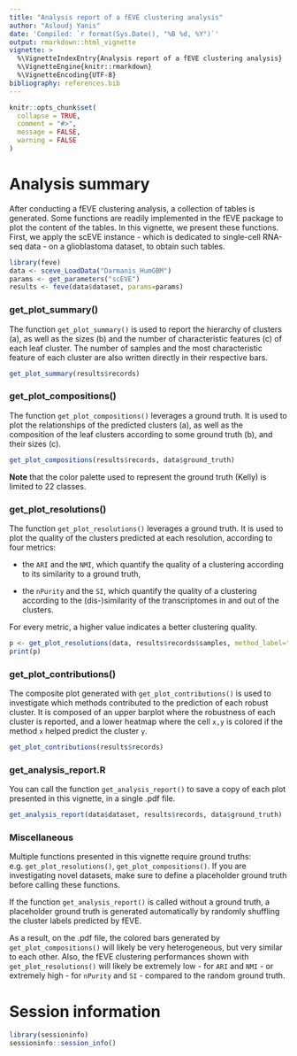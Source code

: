 ```yaml
---
title: "Analysis report of a fEVE clustering analysis"
author: "Asloudj Yanis"
date: 'Compiled: `r format(Sys.Date(), "%B %d, %Y")`'
output: rmarkdown::html_vignette
vignette: >
  %\VignetteIndexEntry{Analysis report of a fEVE clustering analysis}
  %\VignetteEngine{knitr::rmarkdown}
  %\VignetteEncoding{UTF-8}
bibliography: references.bib
---
```


```r
knitr::opts_chunk$set(
  collapse = TRUE,
  comment = "#>",
  message = FALSE,
  warning = FALSE
)
```

# Analysis summary

After conducting a fEVE clustering analysis, a collection of tables is generated. Some functions are readily implemented in the fEVE package to plot the content of the tables. In this vignette, we present these functions. First, we apply the scEVE instance - which is dedicated to single-cell RNA-seq data - on a glioblastoma dataset, to obtain such tables.

```r
library(feve)
data <- sceve_LoadData("Darmanis_HumGBM")
params <- get_parameters("scEVE")
results <- feve(data$dataset, params=params)
```

### get_plot_summary()

The function `get_plot_summary()` is used to report the hierarchy of clusters (a), as well as the sizes (b) and the number of characteristic features (c) of each leaf cluster. The number of samples and the most characteristic feature of each cluster are also written directly in their respective bars.

```r
get_plot_summary(results$records)
```

### get_plot_compositions()

The function `get_plot_compositions()` leverages a ground truth. It is used to plot the relationships of the predicted clusters (a), as well as the composition of the leaf clusters according to some ground truth (b), and their sizes (c).

```r
get_plot_compositions(results$records, data$ground_truth)
```

**Note** that the color palette used to represent the ground truth (Kelly) is limited to 22 classes.

### get_plot_resolutions()

The function `get_plot_resolutions()` leverages a ground truth. It is used to plot the quality of the clusters predicted at each resolution, according to four metrics:

-   the `ARI` and the `NMI`, which quantify the quality of a clustering according to its similarity to a ground truth,

-   the `nPurity` and the `SI`, which quantify the quality of a clustering according to the (dis-)similarity of the transcriptomes in and out of the clusters.

For every metric, a higher value indicates a better clustering quality.

```r
p <- get_plot_resolutions(data, results$records$samples, method_label="scEVE")
print(p)
```

### get_plot_contributions()

The composite plot generated with `get_plot_contributions()` is used to investigate which methods contributed to the prediction of each robust cluster. It is composed of an upper barplot where the robustness of each cluster is reported, and a lower heatmap where the cell `x,y` is colored if the method `x` helped predict the cluster `y`.

```r
get_plot_contributions(results$records)
```

### get_analysis_report.R

You can call the function `get_analysis_report()` to save a copy of each plot presented in this vignette, in a single .pdf file.

```r
get_analysis_report(data$dataset, results$records, data$ground_truth)
```

### Miscellaneous

Multiple functions presented in this vignette require ground truths: e.g. `get_plot_resolutions()`, `get_plot_compositions()`. If you are investigating novel datasets, make sure to define a placeholder ground truth before calling these functions.

If the function `get_analysis_report()` is called without a ground truth, a placeholder ground truth is generated automatically by randomly shuffling the cluster labels predicted by fEVE.

As a result, on the .pdf file, the colored bars generated by `get_plot_compositions()` will likely be very heterogeneous, but very similar to each other. Also, the fEVE clustering performances shown with `get_plot_resolutions()` will likely be extremely low - for `ARI` and `NMI` - or extremely high - for `nPurity` and `SI` - compared to the random ground truth.

# Session information

```r
library(sessioninfo)
sessioninfo::session_info()
```
